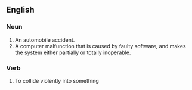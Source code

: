 ==English==
===Noun===
#An automobile accident.
#A computer malfunction that is caused by faulty software, and makes the system either partially or totally inoperable.

===Verb===
#To collide violently into something